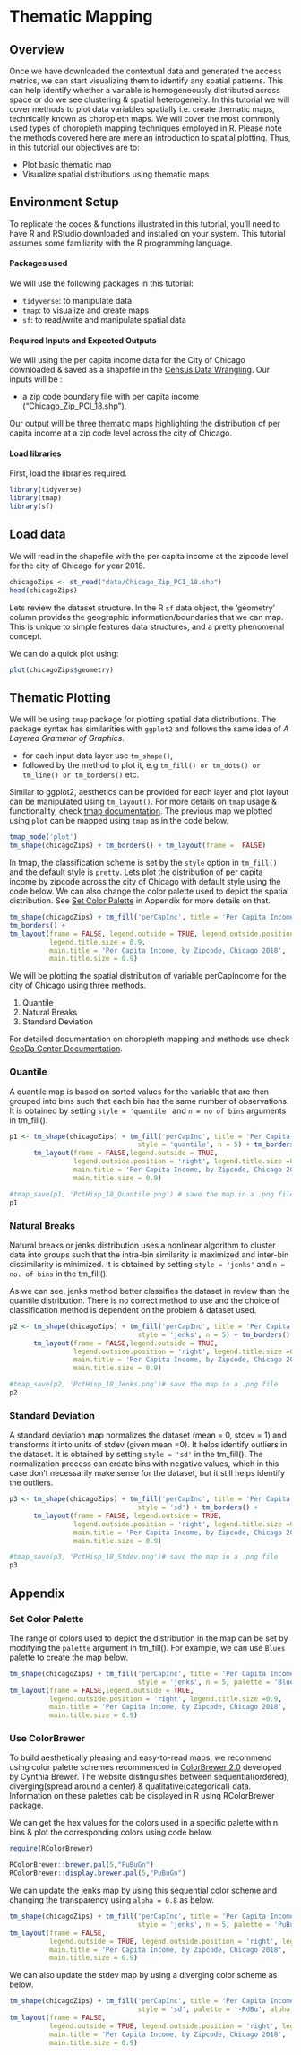 # Thematic Mapping {#thematic-maps}

## Overview {#TM-research-question}

Once we have downloaded the contextual data and generated the access metrics, we can start visualizing them to identify any spatial patterns. This can help identify whether a variable is homogeneously distributed across space or do we see clustering & spatial heterogeneity. In this tutorial we will cover methods to plot data variables spatially i.e. create thematic maps, technically known as choropleth maps. We will cover the most commonly used types of choropleth mapping techniques employed in R. Please note the methods covered here are mere an introduction to spatial plotting. Thus, in this tutorial our objectives are to:  

* Plot basic thematic map
* Visualize spatial distributions using thematic maps

## Environment Setup {#TM-setup}

To replicate the codes & functions illustrated in this tutorial, you’ll need to have R and RStudio downloaded and installed on your system. This tutorial assumes some familiarity with the R programming language.

#### Packages used {#TM-packages1}
We will use the following packages in this tutorial:
  
- `tidyverse`: to manipulate data
- `tmap`: to visualize and create maps
- `sf`: to read/write and manipulate spatial data

#### Required Inputs and Expected Outputs {#TM-i-o}
We will using the per capita income data for the City of Chicago downloaded & saved as a shapefile in the [Census Data Wrangling](#contextual-data). Our inputs will be :

- a zip code boundary file with per capita income ("Chicago_Zip_PCI_18.shp"). 

Our output will be three thematic maps highlighting the distribution of per capita income at a zip code level across the city of Chicago.

#### Load libraries {#TM-packages2}
First, load the libraries required.

```r
library(tidyverse)
library(tmap)
library(sf)
```

## Load data {#TM-load-variables}

We will read in the shapefile with the per capita income at the zipcode level for the city of Chicago for year 2018.

``` r
chicagoZips <- st_read("data/Chicago_Zip_PCI_18.shp")
head(chicagoZips)
```

Lets review the dataset structure. In the R `sf` data object, the 'geometry' column provides the geographic information/boundaries that we can map. This is unique to simple features data structures, and a pretty phenomenal concept. 

We can do a quick plot using:
```r
plot(chicagoZips$geometry)
```


## Thematic Plotting {#TM-mapping} 

We will be using `tmap` package for plotting spatial data distributions. The package syntax has similarities with `ggplot2` and follows the same idea of *A Layered Grammar of Graphics*.  

+ for each input data layer use `tm_shape()`, 
+ followed by the method to plot it, e.g `tm_fill() or tm_dots() or tm_line() or tm_borders()` etc.

Similar to ggplot2, aesthetics can be provided for each layer and plot layout can be manipulated using `tm_layout()`. For more details on `tmap` usage & functionality, check  [tmap documentation](https://cran.r-project.org/web/packages/tmap/tmap.pdf). The previous map we plotted using `plot` can be mapped using `tmap` as in the code below.

```r
tmap_mode('plot')
tm_shape(chicagoZips) + tm_borders() + tm_layout(frame =  FALSE)
```

In tmap, the classification scheme is set by the `style` option in `tm_fill()` and the default style is `pretty`. Lets plot the distribution of per capita income by zipcode across the city of Chicago with default style using the code below. We can also change the color palette used to depict the spatial distribution. See [Set Color Palette](#TM-set-palette) in Appendix for more details on that.

```r
tm_shape(chicagoZips) + tm_fill('perCapInc', title = 'Per Capita Income - Pretty') + 
tm_borders() + 
tm_layout(frame = FALSE, legend.outside = TRUE, legend.outside.position = 'right',
          legend.title.size = 0.9,
          main.title = 'Per Capita Income, by Zipcode, Chicago 2018', 
          main.title.size = 0.9)
```

We will be plotting the spatial distribution of variable perCapIncome for the city of Chicago using three methods.

1. Quantile
2. Natural Breaks
3. Standard Deviation  

For detailed documentation on choropleth mapping and methods use check [GeoDa Center Documentation](https://geodacenter.github.io/workbook/3a_mapping/lab3a.html#thematic-maps-overview).

### Quantile {#TM-quantile-plot} 

A quantile map is based on sorted values for the variable that are then grouped into bins such that each bin has the same number of observations. It is obtained by setting `style = 'quantile'` and `n = no of bins` arguments in tm_fill(). 

```r
p1 <- tm_shape(chicagoZips) + tm_fill('perCapInc', title = 'Per Capita Income - Quantile', 
                                style = 'quantile', n = 5) + tm_borders() + 
      tm_layout(frame = FALSE,legend.outside = TRUE, 
                legend.outside.position = 'right', legend.title.size =0.9,
                main.title = 'Per Capita Income, by Zipcode, Chicago 2018', 
                main.title.size = 0.9)

#tmap_save(p1, 'PctHisp_18_Quantile.png') # save the map in a .png file
p1
```


### Natural Breaks {#TM-jenks-plot} 

Natural breaks or jenks distribution uses a nonlinear algorithm to cluster data into groups such that the intra-bin similarity is maximized and inter-bin dissimilarity is minimized. It is obtained by setting `style = 'jenks'` and `n = no. of bins` in the tm_fill(). 

As we can see, jenks method better classifies the dataset in review than the quantile distribution. There is no correct method to use and the choice of classification method is dependent on the problem & dataset used.

```r
p2 <- tm_shape(chicagoZips) + tm_fill('perCapInc', title = 'Per Capita Income - Jenks', 
                                style = 'jenks', n = 5) + tm_borders() + 
      tm_layout(frame = FALSE,legend.outside = TRUE, 
                legend.outside.position = 'right', legend.title.size =0.9,
                main.title = 'Per Capita Income, by Zipcode, Chicago 2018', 
                main.title.size = 0.9)

#tmap_save(p2, 'PctHisp_18_Jenks.png')# save the map in a .png file
p2
```


### Standard Deviation {#TM-stdev-plot} 

A standard deviation map normalizes the dataset (mean = 0, stdev = 1) and transforms it into units of stdev (given mean =0). It helps identify outliers in the dataset. It is obtained by setting `style = 'sd'` in the tm_fill().
The normalization process can create bins with negative values, which in this case don't necessarily make sense for the dataset, but it still helps identify the outliers.

```r
p3 <- tm_shape(chicagoZips) + tm_fill('perCapInc', title = 'Per Capita Income - Stdev', 
                                style = 'sd') + tm_borders() + 
      tm_layout(frame = FALSE, legend.outside = TRUE, 
                legend.outside.position = 'right', legend.title.size =0.9,
                main.title = 'Per Capita Income, by Zipcode, Chicago 2018', 
                main.title.size = 0.9)

#tmap_save(p3, 'PctHisp_18_Stdev.png')# save the map in a .png file
p3
```


## Appendix {#TM-appendix}
### Set Color Palette {-#TM-set-palette}

The range of colors used to depict the distribution in the map can be set by modifying the `palette` argument in tm_fill(). For example, we can use `Blues` palette to create the map below.

```r
tm_shape(chicagoZips) + tm_fill('perCapInc', title = 'Per Capita Income - Jenks', 
                                style = 'jenks', n = 5, palette = 'Blues') + tm_borders() + 
tm_layout(frame = FALSE,legend.outside = TRUE, 
          legend.outside.position = 'right', legend.title.size =0.9,
          main.title = 'Per Capita Income, by Zipcode, Chicago 2018', 
          main.title.size = 0.9)
```

### Use ColorBrewer {-#TM-colorbrewer}

To build aesthetically pleasing and easy-to-read maps, we recommend using color palette schemes recommended in [ColorBrewer 2.0](https://colorbrewer2.org/#) developed by Cynthia Brewer. The website distinguishes between sequential(ordered), diverging(spread around a center) & qualitative(categorical) data. Information on these palettes cab be displayed in R using RColorBrewer package.

We can get the hex values for the colors used in a specific palette with n bins & plot the corresponding colors using code below.

```r
require(RColorBrewer)

RColorBrewer::brewer.pal(5,"PuBuGn")
RColorBrewer::display.brewer.pal(5,"PuBuGn")
```

We can update the jenks map by using this sequential color scheme and changing the transparency using `alpha = 0.8` as below.

```r
tm_shape(chicagoZips) + tm_fill('perCapInc', title = 'Per Capita Income - Jenks', 
                                style = 'jenks', n = 5, palette = 'PuBuGn') + tm_borders() + 
tm_layout(frame = FALSE,
          legend.outside = TRUE, legend.outside.position = 'right', legend.title.size =0.9,
          main.title = 'Per Capita Income, by Zipcode, Chicago 2018', 
          main.title.size = 0.9)
```

We can also update the stdev map by using a diverging color scheme as below.
```r
tm_shape(chicagoZips) + tm_fill('perCapInc', title = 'Per Capita Income - Stdev', 
                                style = 'sd', palette = '-RdBu', alpha = 0.9) + tm_borders() + 
tm_layout(frame = FALSE,
          legend.outside = TRUE, legend.outside.position = 'right', legend.title.size =0.9,
          main.title = 'Per Capita Income, by Zipcode, Chicago 2018', 
          main.title.size = 0.9)
```
